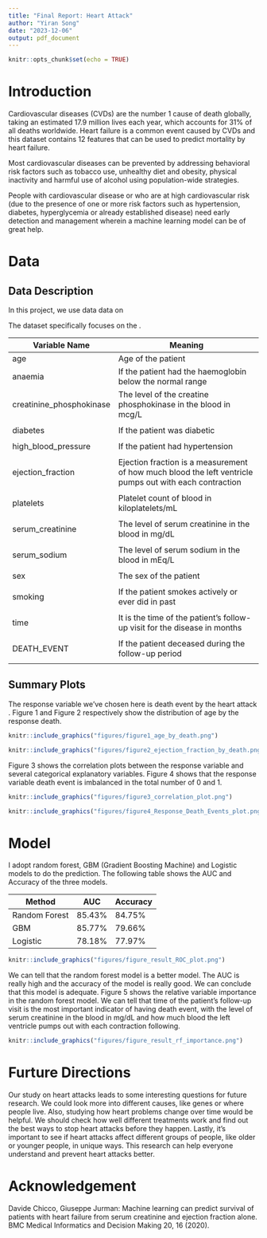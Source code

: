 ```yaml
---
title: "Final Report: Heart Attack"
author: "Yiran Song"
date: "2023-12-06"
output: pdf_document
---
```



```r
knitr::opts_chunk$set(echo = TRUE)
```

# Introduction

Cardiovascular diseases (CVDs) are the number 1 cause of death globally, taking an estimated 17.9 million lives each year, which accounts for 31% of all deaths worldwide. Heart failure is a common event caused by CVDs and this dataset contains 12 features that can be used to predict mortality by heart failure.

Most cardiovascular diseases can be prevented by addressing behavioral risk factors such as tobacco use, unhealthy diet and obesity, physical inactivity and harmful use of alcohol using population-wide strategies.

People with cardiovascular disease or who are at high cardiovascular risk (due to the presence of one or more risk factors such as hypertension, diabetes, hyperglycemia or already established disease) need early detection and management wherein a machine learning model can be of great help.

# Data

## Data Description

In this project, we use data data on 

The dataset specifically focuses on the .

| Variable Name                   | Meaning                                                                                                                                     |
|-------------------------|-----------------------------------------------|
| age                            | Age of the patient                                                                                                   |
| anaemia            | If the patient had the haemoglobin below the normal range                                                                        |
| creatinine_phosphokinase  | The level of the creatine phosphokinase in the blood in mcg/L
                                                |
| diabetes            | If the patient was diabetic
                                                 |
| high_blood_pressure   |    If the patient had hypertension                                            
                                                 |
| ejection_fraction   | Ejection fraction is a measurement of how much blood the left ventricle pumps out with each contraction   
                                                 |
| platelets   |    Platelet count of blood in kiloplatelets/mL
                                                 |
| serum_creatinine   |    The level of serum creatinine in the blood in mg/dL
                                                 |
| serum_sodium   |  The level of serum sodium in the blood in mEq/L
                                                 |
| sex   | The sex of the patient
                                                 |
| smoking   | If the patient smokes actively or ever did in past
                                                 |
| time   | It is the time of the patient's follow-up visit for the disease in months
                                                 |
| DEATH_EVENT   | If the patient deceased during the follow-up period
                                                 |

## Summary Plots

The response variable we've chosen here is death event by the heart attack . Figure 1 and Figure 2 respectively show the distribution of age by the response death.

```r
knitr::include_graphics("figures/figure1_age_by_death.png")
```

```r
knitr::include_graphics("figures/figure2_ejection_fraction_by_death.png")
```

\newpage
Figure 3 shows the correlation plots between the response variable and several categorical explanatory variables.
Figure 4 shows that the response variable death event is imbalanced in the total number of 0 and 1.

```r
knitr::include_graphics("figures/figure3_correlation_plot.png")
```

```r
knitr::include_graphics("figures/figure4_Response_Death_Events_plot.png")
```

\newpage
# Model

I adopt random forest, GBM (Gradient Boosting Machine) and Logistic models to do the prediction. The following table shows the AUC and Accuracy of the three models.

| Method                | AUC    | Accuracy |
| --------------------- | ------ | ------ |
| Random Forest         | 85.43% | 84.75% |
| GBM                   | 85.77% | 79.66% |
| Logistic              | 78.18% |77.97% |

```r
knitr::include_graphics("figures/figure_result_ROC_plot.png")
```

We can tell that the random forest model is a better model. The AUC is really high and the accuracy of the model is really good. We can conclude that this model is adequate. Figure 5 shows the relative variable importance in the random forest model. We can tell that time of the patient's follow-up visit is the most important indicator of having death event, with the level of serum creatinine in the blood in mg/dL and how much blood the left ventricle pumps out with each contraction following.   

\newpage
```r
knitr::include_graphics("figures/figure_result_rf_importance.png")
```

# Furture Directions

Our study on heart attacks leads to some interesting questions for future research. We could look more into different causes, like genes or where people live. Also, studying how heart problems change over time would be helpful. We should check how well different treatments work and find out the best ways to stop heart attacks before they happen. Lastly, it's important to see if heart attacks affect different groups of people, like older or younger people, in unique ways. This research can help everyone understand and prevent heart attacks better.

# Acknowledgement
Davide Chicco, Giuseppe Jurman: Machine learning can predict survival of patients with heart failure from serum creatinine and ejection fraction alone. BMC Medical Informatics and Decision Making 20, 16 (2020). 

